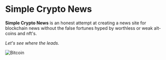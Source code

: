 
# Simple Crypto News

**Simple Crypto News** is an honest attempt at creating a news site for blockchain news without the false fortunes hyped by worthless or weak alt-coins and nft's.

_Let's see where the leads._

<Bleed>
  <Image
    src="/img/bitcoin-2560w.jpg"
    alt="Bitcoin"
    width={2560}
    height={1440}
  />
</Bleed>
